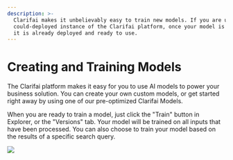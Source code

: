 ```yaml
---
description: >-
  Clarifai makes it unbelievably easy to train new models. If you are using a
  could-deployed instance of the Clarifai platform, once your model is trained
  it is already deployed and ready to use.
---
```


# Creating and Training Models

The Clarifai platform makes it easy for you to use AI models to power your business solution. You can create your own custom models, or get started right away by using one of our pre-optimized Clarifai Models.

When you are ready to train a model, just click the "Train" button in Explorer, or the "Versions" tab. Your model will be trained on all inputs that have been processed. You can also choose to train your model based on the results of a specific search query. 

![](/img/enlight.svg)

